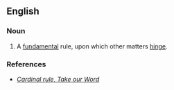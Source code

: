 ==English==

===Noun===
{{en-noun|head=[[cardinal]] [[rule]]}}

# A [[fundamental]] rule, upon which other matters [[hinge]].

===References===
* ''[http://www.takeourword.com/TOW129/page2.html Cardinal rule, Take our Word]''